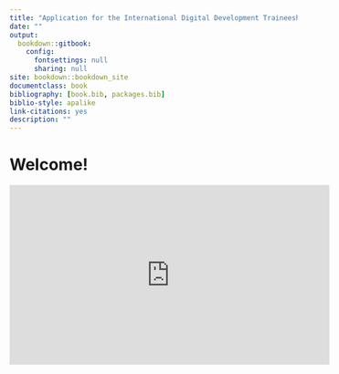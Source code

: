 ```yaml
--- 
title: "Application for the International Digital Development Traineeship in Digital Banking"
date: ""
output: 
  bookdown::gitbook:
    config:
      fontsettings: null
      sharing: null
site: bookdown::bookdown_site
documentclass: book
bibliography: [book.bib, packages.bib]
biblio-style: apalike
link-citations: yes
description: ""
---
```


# Welcome!


<iframe width="560" height="315" src="https://www.youtube.com/embed/mgXv3aE5eQc" title="YouTube video player" frameborder="0" allow="accelerometer; autoplay; clipboard-write; encrypted-media; gyroscope; picture-in-picture" allowfullscreen></iframe>


